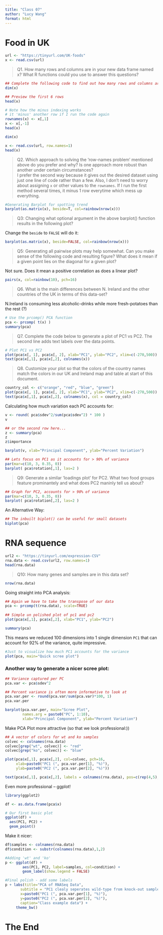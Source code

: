 ```yaml
---
title: "Class 07"
author: "Lucy Wang"
format: html
---
```


# Food in UK

```r
url <- "https://tinyurl.com/UK-foods"
x <- read.csv(url)
```

> Q1. How many rows and columns are in your new data frame named x? What R functions could you use to answer this questions?

```r
## Complete the following code to find out how many rows and columns are in x?
dim(x)

```

```r
## Preview the first 6 rows
head(x)
```

```r
# Note how the minus indexing works
# it 'minus' another row if I run the code again
rownames(x) <- x[,1]
x <- x[,-1]
head(x)
```

```r
dim(x)
```

```r
x <- read.csv(url, row.names=1)
head(x)
```


> Q2. Which approach to solving the ‘row-names problem’ mentioned above do you prefer and why? Is one approach more robust than another under certain circumstances?    
I prefer the second way because it gives out the desired dataset using just one line of code rather than a few. Also, I don't need to worry about assigning `x` or other values to the `rownames`. If I run the first method several times, it minus 1 row everytime which mess up everything.

```r
#Generating Barplot for spotting trend
barplot(as.matrix(x), beside=T, col=rainbow(nrow(x)))
```
> Q3: Changing what optional argument in the above barplot() function results in the following plot?

Change the `beside` to `FALSE` will do it:
```r
barplot(as.matrix(x), beside=FALSE, col=rainbow(nrow(x)))
```

> Q5: Generating all pairwise plots may help somewhat. Can you make sense of the following code and resulting figure? What does it mean if a given point lies on the diagonal for a given plot?

Not sure. Does it mean a positive correlation as does a linear plot?
```r
pairs(x, col=rainbow(10), pch=16)
```

> Q6. What is the main differences between N. Ireland and the other countries of the UK in terms of this data-set?   

N.Ireland is consuming less alcoholic-drinks while more fresh-potatoes than the rest (?)


```r
# Use the prcomp() PCA function 
pca <- prcomp( t(x) )
summary(pca)
```

> Q7. Complete the code below to generate a plot of PC1 vs PC2. The second line adds text labels over the data points.

```r
# Plot PC1 vs PC2
plot(pca$x[, 1], pca$x[, 2], xlab="PC1", ylab="PC2", xlim=c(-270,500))
text(pca$x[,1], pca$x[,2], colnames(x))
```

> Q8. Customize your plot so that the colors of the country names match the colors in our UK and Ireland map and table at start of this document.

```r
country_col <- c("orange", "red", "blue", "green")
plot(pca$x[, 1], pca$x[, 2], xlab="PC1", ylab="PC2", xlim=c(-270,500))
text(pca$x[,1], pca$x[,2], colnames(x), col = country_col)
```
Calculating how much variation each PC accounts for:
```r
v <- round( pca$sdev^2/sum(pca$sdev^2) * 100 )
v
```

```r
## or the second row here...
z <- summary(pca)
z
z$importance
```

```r
barplot(v, xlab="Principal Component", ylab="Percent Variation")
```

```r
## Lets focus on PC1 as it accounts for > 90% of variance 
par(mar=c(10, 3, 0.35, 0))
barplot( pca$rotation[,1], las=2 )
```


> Q9: Generate a similar ‘loadings plot’ for PC2. What two food groups feature prominantely and what does PC2 maninly tell us about?

```r
## Graph for PC2, accounts for > 90% of variance 
par(mar=c(10, 3, 0.35, 0))
barplot( pca$rotation[,2], las=2 )
```

An Alternative Way:
```r
## The inbuilt biplot() can be useful for small datasets 
biplot(pca)
```

# RNA sequence

```r
url2 <- "https://tinyurl.com/expression-CSV"
rna.data <- read.csv(url2, row.names=1)
head(rna.data)
```

> Q10: How many genes and samples are in this data set?

```r
nrow(rna.data)
```

Going straight into PCA analysis:
```r
## Again we have to take the transpose of our data 
pca <- prcomp(t(rna.data), scale=TRUE)
 
## Simple un polished plot of pc1 and pc2
plot(pca$x[,1], pca$x[,2], xlab="PC1", ylab="PC2")
```

```r
summary(pca)
```

This means we reduced 100 dimensions into 1 single dimension `PC1` that can account for 92% of the variance, quite impressive.

```r
#Just to visualize how much PC1 accounts for the variance
plot(pca, main="Quick scree plot")
```

### Another way to generate **a nicer** scree plot:
```r
## Variance captured per PC 
pca.var <- pca$sdev^2

## Percent variance is often more informative to look at 
pca.var.per <- round(pca.var/sum(pca.var)*100, 1)
pca.var.per
```

```r
barplot(pca.var.per, main="Scree Plot", 
        names.arg = paste0("PC", 1:10),
        xlab="Principal Component", ylab="Percent Variation")
```


Make PCA Plot more attractive (so that we look professional:))
```r
## A vector of colors for wt and ko samples
colvec <- colnames(rna.data)
colvec[grep("wt", colvec)] <- "red"
colvec[grep("ko", colvec)] <- "blue"

plot(pca$x[,1], pca$x[,2], col=colvec, pch=16,
     xlab=paste0("PC1 (", pca.var.per[1], "%)"),
     ylab=paste0("PC2 (", pca.var.per[2], "%)"))

text(pca$x[,1], pca$x[,2], labels = colnames(rna.data), pos=c(rep(4,5), rep(2,5)))
```

Even more professional -- ggplot!
```r
library(ggplot2)

df <- as.data.frame(pca$x)

# Our first basic plot
ggplot(df) + 
  aes(PC1, PC2) + 
  geom_point()
```

Make it nicer:
```r
df$samples <- colnames(rna.data) 
df$condition <- substr(colnames(rna.data),1,2)

#Adding 'wt' and 'ko'
p <- ggplot(df) + 
        aes(PC1, PC2, label=samples, col=condition) + 
        geom_label(show.legend = FALSE)

#Final polish - add some labels
p + labs(title="PCA of RNASeq Data",
       subtitle = "PC1 clealy seperates wild-type from knock-out samples",
       x=paste0("PC1 (", pca.var.per[1], "%)"),
       y=paste0("PC2 (", pca.var.per[2], "%)"),
       caption="Class example data") +
     theme_bw()
```

# The End

